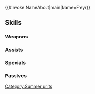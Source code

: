 {{#invoke:NameAbout|main|Name=Freyr}}{{HeroPage Tabs}}
{{Hero Infobox
|Name=Freyr
|Title=Estival Dreams
|WeaponType=Red Beast
|MoveType=Cavalry
|Origin=Fire Emblem Heroes
|Gender=Male
|actorEN=Jason Marnocha
|actorJP=古谷徹
|artist=さいのすけ
|additionDate=July 6, 2021
|releaseDate=July 7, 2021
|cv1=0
|cv2=400600
|TagID=水着フロージ
|InternalID=679
|Properties=special,specRate_202502
|description=Dream-King of Ljósálfheimr, the dream realm, making an appearance at the beach after being invited amidst a summer's dream.
}}
{{Stats Page
|Lv1HP=17|Lv1ATK=12|Lv1SPD=3|Lv1DEF=8|Lv1RES=9
|GRHP=55|GRATK=60|GRSPD=30|GRDEF=70|GRRES=60
}}
==Skills==
===Weapons===
{{Weapons Table
|weapon1=Whelp (Cavalry)
|weapon1Default=1
|weapon1Unlock=1
|weapon2=Yearling (Cavalry)
|weapon2Default=2
|weapon2Unlock=2
|weapon3=Adult (Cavalry)
|weapon3Default=4
|weapon3Unlock=3
|weapon4=Raydream Horn
|weapon4Default=5
|weapon4Unlock=5
}}
===Assists===
{{Assists Table}}
===Specials===
{{Specials Table
|special1=Dragon Gaze
|special1Default=4
|special1Unlock=3
|special2=Draconic Aura
|special2Unlock=4
}}
===Passives===
{{Passives Table
|passiveA1=Def/Res Catch 1
|passiveA2=Def/Res Catch 2
|passiveA3=Def/Res Catch 3
|passiveA4=Def/Res Catch 4
|passiveA1Unlock=2
|passiveA2Unlock=3
|passiveA3Unlock=4
|passiveA4Unlock=5
|passiveB1=Lull Atk/Def 1
|passiveB2=Lull Atk/Def 2
|passiveB3=Lull Atk/Def 3
|passiveB1Unlock=1
|passiveB2Unlock=2
|passiveB3Unlock=4
}}
{{Heroes Navbox}}
[[Category:Summer units]]